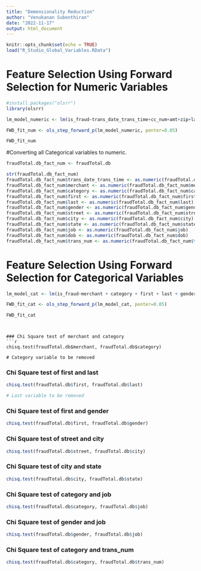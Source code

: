 ```yaml
---
title: "Demensionality Reduction"
author: "Venukanan Subenthiran"
date: "2022-11-17"
output: html_document
---
```


```r
knitr::opts_chunk$set(echo = TRUE)
load("R_Studio_Global_Variables.RData")
```


# Feature Selection Using Forward Selection for Numeric Variables
```r
#install.packages("olsrr")
library(olsrr)

lm_model_numeric <- lm(is_fraud~trans_date_trans_time+cc_num+amt+zip+lat+long+city_pop+dob+unix_time+merch_lat+merch_long, data = fraudTotal.db)

FWD_fit_num <- ols_step_forward_p(lm_model_numeric, penter=0.05)

FWD_fit_num

```

#Converting all Categorical variables to numeric.
```r

fraudTotal.db_fact_num <- fraudTotal.db

str(fraudTotal.db_fact_num)
fraudTotal.db_fact_num$trans_date_trans_time <- as.numeric(fraudTotal.db_fact_num$trans_date_trans_time)
fraudTotal.db_fact_num$merchant <- as.numeric(fraudTotal.db_fact_num$merchant)
fraudTotal.db_fact_num$category <- as.numeric(fraudTotal.db_fact_num$category)
fraudTotal.db_fact_num$first <- as.numeric(fraudTotal.db_fact_num$first)
fraudTotal.db_fact_num$last <- as.numeric(fraudTotal.db_fact_num$last)
fraudTotal.db_fact_num$gender <- as.numeric(fraudTotal.db_fact_num$gender)
fraudTotal.db_fact_num$street <- as.numeric(fraudTotal.db_fact_num$street)
fraudTotal.db_fact_num$city <- as.numeric(fraudTotal.db_fact_num$city)
fraudTotal.db_fact_num$state <- as.numeric(fraudTotal.db_fact_num$state)
fraudTotal.db_fact_num$job <- as.numeric(fraudTotal.db_fact_num$job)
fraudTotal.db_fact_num$dob <- as.numeric(fraudTotal.db_fact_num$dob)
fraudTotal.db_fact_num$trans_num <- as.numeric(fraudTotal.db_fact_num$trans_num)


```


# Feature Selection Using Forward Selection for Categorical Variables
```r

lm_model_cat <- lm(is_fraud~merchant + category + first + last + gender + street + city + state + job + trans_num, data = fraudTotal.db_fact_num)

FWD_fit_cat <- ols_step_forward_p(lm_model_cat, penter=0.05)

FWD_fit_cat

```


```


### Chi Square test of merchant and category
```r

chisq.test(fraudTotal.db$merchant, fraudTotal.db$category)

# Category variable to be removed

```
### Chi Square test of first and last
```r

chisq.test(fraudTotal.db$first, fraudTotal.db$last)

# Last variable to be removed

```
### Chi Square test of first and gender
```r

chisq.test(fraudTotal.db$first, fraudTotal.db$gender)

```
### Chi Square test of street and city
```r

chisq.test(fraudTotal.db$street, fraudTotal.db$city)

```

### Chi Square test of city and state
```r

chisq.test(fraudTotal.db$city, fraudTotal.db$state)

```


### Chi Square test of category and job
```r

chisq.test(fraudTotal.db$category, fraudTotal.db$job)

```

### Chi Square test of gender and job
```r

chisq.test(fraudTotal.db$gender, fraudTotal.db$job)

```

### Chi Square test of category and trans_num
```r

chisq.test(fraudTotal.db$category, fraudTotal.db$trans_num)

```
